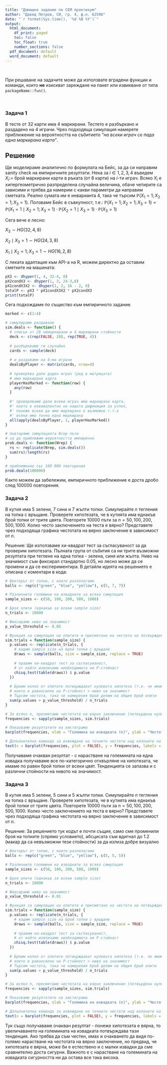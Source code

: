 ```yaml
---
title: "Домашно задание по СЕМ практикум"
author: "Давид Петров, СИ, гр. 4, ф.н. 62596"
date: "`r format(Sys.time(), '%d %B %Y')`"
output:
  html_document:
    df_print: paged
    toc: false
    toc_float: true
    number_sections: false
  pdf_document: default
  word_document: default
---
```


<br>

При решаване на задачите може да използвате вградени функции и команди, които **не** изискват зареждане на пакет или извикване от типа `packageName::fun()`.

<br>

### Задача 1

В тесте от $32$ карти има $4$ маркирани. Тестето е разбъркано и раздадено на $4$ играчи. Чрез подходяща симулация намерете приближение на вероятността на събитието *"на всеки играч се пада една маркирана карта"*.

## Решение

Ще моделираме аналитично по формулата на Бейс, за да си направим sanity check на емпиричните резултати. Нека за $i \in {1,2,3,4}$ въведем $X_i :=$ брой маркирани карти в ръката (от 8 карти) на $i$-ти играч. Всяко $X_i$ е хипергеометрично разпределена случайна величина, обаче четирите са зависими и трябва да намерим с какви параметри да направим сметката. Реално сумата им е инварианта 4, така че търсим $\mathbb{P}(X_1 = 1; X_2 = 1; X_3 = 1)$. Ползваме Бейс в съвкупност, т.е.: $\mathbb{P}(X_1 = 1; X_2 = 1; X_3 = 1) = \mathbb{P}(X_1 = 1 \mid X_2 = 1; X_3 = 1)\cdot \mathbb{P}(X_2 = 1 \mid X_3 = 1)\cdot \mathbb{P}(X_3 = 1)$ 

Сега вече е лесно: 


$X_3 \sim HG(32, 4, 8)$ 


$X_2 \mid X_3 = 1 \sim HG(24, 3, 8)$ 


$X_1 \mid X_2 = 1; X_3 = 1 \sim HG(16,2,8)$

С леката адаптация към API-а на R, можем директно да оставим сметките на машината:

```r
pX3 <- dhyper(1, 4, 32-4, 8)
pX2condX3 <- dhyper(1, 3, 24-3,8)
pX1condX3X2 <- dhyper(1, 2, 16 - 2, 8)
totalP <- pX3 * pX1condX3X2 * pX2condX3
print(totalP)
```

Сега подхождаме по същество към емпиричното задание.

```r
marked <- c(1:4)

# симулираме раздаване
sim.deals <- function() {
  # списък от 28 немаркирани и 4 маркирани стойности
  deck <- c(rep(FALSE, 28), rep(TRUE, 4))
  
  # разбъркваме ги случайно
  cards <- sample(deck)
  
  # и раздаваме на 4-ма играчи
  dealsByPlayer <- matrix(cards, nrow=4)
  
  # проверява дали даден играч (ред в матрицата)
  # има маркирана карта
  playerHasMarked <- function(row) {
    any(row)
  }
  
  #' проверяваме дали всеки играч има маркирана карта,
  #' което е еквивалентно на нашата дефиниция за успех,
  #' понеже всеки да има маркирана е възможно т.т.к 
  #' всеки има точно една маркирана
  all(apply(dealsByPlayer, 1, playerHasMarked))
}

# повтаряме симулацията Nrep пъти
# за да приближим вероятността емпирично
prob.deals <- function(Nrep) {
  rs <- replicate(Nrep, sim.deals())
  sum(rs)/length(rs)
}

# приближение със 100 000 повторения
prob.deals(100000)
```
Както можем да забележим, емпиричното приближение е доста дробо след 100000 повторения.


### Задача 2

В кутия има $5$ зелени, $7$ сини и $7$ жълти топки. Симулирайте $n$ тегления на топка с връщане. Проверете хипотезата, че в кутията има еднакъв брой топки от трите цвята. Повторете $10000$ пъти за $n=50, 100, 200, 500, 1000$. Колко често заключението на теста е вярно? Представете чрез подходяща графика честотата на вярно заключение в зависимост от $n$.

Решение:
Ще използваме хи-квадрат тест за съгласуваност за да проверим хипотезата. Пълната група от събития са ни трите възможни резултата при теглене на една топка - зелена, синя или жълта. Ниво на значимост съм фиксирал стандартно 0.05, но лесно може да се промени и да се експериментира. В детайли идеята на решението е описана с коментари в кода:

```r
# Векторът от топки, с които разполагаме
balls <- rep(c("green", "blue", "yellow"), c(5, 7, 7))

# Различните големини на извадките за всяка симулация
sample_sizes <- c(50, 100, 200, 500, 1000)

# Броя опити (еднакъв за всеки sample size)
n_trials <- 10000

# Фиксираме ниво на значимост
p_value_threshold <- 0.05

# Функция за симулация на опитите и пресмятане на честота на потвърждение с извадка от n топки респективно
sim.trials = function(sample_size) {
  p.values <- replicate(n_trials, {
    # вадим sample_size на брой топки с връщане
    draws <- sample(balls, size = sample_size, replace = TRUE)
    
    # правим хи-квадрат тест за съгласуваност,
    # от който извличаме необходимата ни P-стойност
    chisq.test(table(draws)) $ p.value
  })
  
  # Броим колко от опитите потвърждават нулевата хипотеза (т.е. че имаме равен брой топки от всеки цвят)
  # което е равносилно на P-стойност > ниво на значимост
  # Търсим честота, така че намерения брой делим на общия брой опити
  sum(p.values > p_value_threshold) / n_trials
}

# За всяко n, пресмятаме честотата на вярно заключение (потвърдена нулева хипотеза)
frequencies <- sapply(sample_sizes, sim.trials)

# Показваме резултатите на хистограма
barplot(frequencies, xlab = "Големина на извадката (n)", ylab = "Честота на вярно заключение", main = "Хистограма на честотите", names.arg = sample_sizes, ylim = c(0, 1))

# Допълнителна команда за извеждане на точните честоти над колоните на хистограмата
text(x = barplot(frequencies, plot = FALSE), y = frequencies, labels = round(frequencies, 3), pos = 3, cex = 0.8)
```


Получаваме очакван резултат - с нарастване на големината на една извадка получаваме все по-категорично отхвърляне на хипотезата, че имаме по равен брой топки от всеки цвят. Тенденцията се запазва и с различни стойности на нивото на значимост.

### Задача 3

В кутия има $5$ зелени, $5$ сини и $5$ жълти топки. Симулирайте $n$ тегления на топка с връщане. Проверете хипотезата, че в кутията има еднакъв брой топки от трите цвята. Повторете $10000$ пъти за $n=50, 100, 200, 500, 1000$. Колко често заключението на теста е вярно? Представете чрез подходяща графика честотата на вярно заключение в зависимост от $n$.

Решение:
За решението тук кодът е почти същия, само сме променили броя на топките (спрямо условието), абсцисата съм вдигнал до 1.2 (макар да са невъзможни тези стойности) за да излиза добре визуално

```r
# Векторът от топки, с които разполагаме
balls <- rep(c("green", "blue", "yellow"), c(5, 5, 5))

# Различните големини на извадките за всяка симулация
sample_sizes <- c(50, 100, 200, 500, 1000)

# Броя опити (еднакъв за всеки sample size)
n_trials <- 10000

# Фиксираме ниво на значимост
p_value_threshold <- 0.01

# Функция за симулация на опитите и пресмятане на честота на потвърждение с извадка от n топки респективно
sim.trials = function(sample_size) {
  p.values <- replicate(n_trials, {
    # вадим sample_size на брой топки с връщане
    draws <- sample(balls, size = sample_size, replace = TRUE)
    
    # правим хи-квадрат тест за съгласуваност,
    # от който извличаме необходимата ни P-стойност
    chisq.test(table(draws)) $ p.value
  })
  
  # Броим колко от опитите потвърждават нулевата хипотеза (т.е. че имаме равен брой топки от всеки цвят)
  # което е равносилно на P-стойност > ниво на значимост
  # Търсим честота, така че намерения брой делим на общия брой опити
  sum(p.values > p_value_threshold) / n_trials
}

# За всяко n, пресмятаме честотата на вярно заключение (потвърдена нулева хипотеза)
frequencies <- sapply(sample_sizes, sim.trials)

# Показваме резултатите на хистограма
barplot(frequencies, xlab = "Големина на извадката (n)", ylab = "Честота на вярно заключение", main = "Хистограма на честотите", names.arg = sample_sizes, ylim = c(0, 1.2))

# Допълнителна команда за извеждане на точните честоти над колоните на хистограмата
text(x = barplot(frequencies, plot = FALSE), y = frequencies, labels = round(frequencies, 3), pos = 3, cex = 0.8)
```


Тук също получаваме очакван резултат - понеже хипотезата е вярна, то увеличаването на големината на извадката потвърждава тази тенденция. Ако трябва да съм честен, имах и очакването да видя по-голямо нарастване на честотата на вярно заключение, но предвид, че хипотезата е вярна, може би е естествено и с малки извадки да сме сравнително доста сигурни. Важното е с нарастване на големината на извадката сигурността ни да остава все така висока.